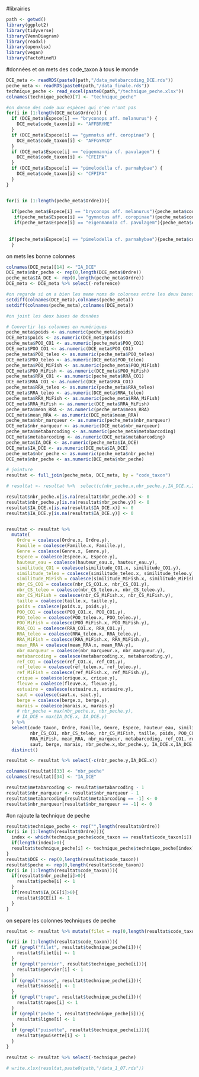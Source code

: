 

#librairies
```{r include=FALSE}
path <- getwd()
library(ggplot2)
library(tidyverse)
library(VennDiagram)
library(readxl)
library(openxlsx)
library(vegan)
library(FactoMineR)

```


#données et on mets des code_taxon à tous le monde
```{r}
DCE_meta <- readRDS(paste0(path,"/data_metabarcoding_DCE.rds"))
peche_meta <- readRDS(paste0(path,"/data_finale.rds"))
technique_peche <- read_excel(paste0(path,"/technique_peche.xlsx"))
colnames(technique_peche)[7] <- "technique_peche"

#on donne des code aux espèces qui n'en n'ont pas 
for(i in (1:length(DCE_meta$Ordre))) {
  if (DCE_meta$Espece[i] == "bryconops aff. melanurus") {
    DCE_meta$code_taxon[i] <- "AFFBRYME"
  }
  if (DCE_meta$Espece[i] == "gymnotus aff. coropinae") {
    DCE_meta$code_taxon[i] <- "AFFGYMCO"
  }
  if (DCE_meta$Espece[i] == "eigenmannia cf. pavulagem") {
    DCE_meta$code_taxon[i] <- "CFEIPA"
  }
  if (DCE_meta$Espece[i] == "pimelodella cf. parnahybae") {
    DCE_meta$code_taxon[i] <- "CFPIPA"
  }
}


for(i in (1:length(peche_meta$Ordre))){
  
  if(peche_meta$Espece[i] == "bryconops aff. melanurus"){peche_meta$code_taxon[i] <- "AFFBRYME"}
   if(peche_meta$Espece[i] == "gymnotus aff. coropinae"){peche_meta$code_taxon[i] <- "AFFGYMCO"}
   if(peche_meta$Espece[i] == "eigenmannia cf. pavulagem"){peche_meta$code_taxon[i] <- "CFEIPA"}
  
  
 if(peche_meta$Espece[i] == "pimelodella cf. parnahybae"){peche_meta$code_taxon[i] <- "CFPIPA"}
  }
```




on mets les bonne colonnes 
```{r}
colnames(DCE_meta)[14] <- "IA_DCE"
DCE_meta$nbr_peche <- rep(0,length(DCE_meta$Ordre))
peche_meta$IA_DCE <- rep(0,length(peche_meta$Ordre))
DCE_meta <- DCE_meta %>% select(-reference)

#on regarde si on a bien les meme noms de colonnes entre les deux bases de données
setdiff(colnames(DCE_meta),colnames(peche_meta))
setdiff(colnames(peche_meta),colnames(DCE_meta))

#on joint les deux bases de données 


```



```{r}

# Convertir les colonnes en numériques
peche_meta$poids <- as.numeric(peche_meta$poids)
DCE_meta$poids <- as.numeric(DCE_meta$poids)
peche_meta$POO_CO1 <- as.numeric(peche_meta$POO_CO1)
DCE_meta$POO_CO1 <- as.numeric(DCE_meta$POO_CO1)
peche_meta$POO_teleo <- as.numeric(peche_meta$POO_teleo)
DCE_meta$POO_teleo <- as.numeric(DCE_meta$POO_teleo)
peche_meta$POO_MiFish <- as.numeric(peche_meta$POO_MiFish)
DCE_meta$POO_MiFish <- as.numeric(DCE_meta$POO_MiFish)
peche_meta$RRA_CO1 <- as.numeric(peche_meta$RRA_CO1)
DCE_meta$RRA_CO1 <- as.numeric(DCE_meta$RRA_CO1)
peche_meta$RRA_teleo <- as.numeric(peche_meta$RRA_teleo)
DCE_meta$RRA_teleo <- as.numeric(DCE_meta$RRA_teleo)
peche_meta$RRA_MiFish <- as.numeric(peche_meta$RRA_MiFish)
DCE_meta$RRA_MiFish <- as.numeric(DCE_meta$RRA_MiFish)
peche_meta$mean_RRA <- as.numeric(peche_meta$mean_RRA)
DCE_meta$mean_RRA <- as.numeric(DCE_meta$mean_RRA)
peche_meta$nbr_marqueur <- as.numeric(peche_meta$nbr_marqueur)
DCE_meta$nbr_marqueur <- as.numeric(DCE_meta$nbr_marqueur)
peche_meta$metabarcoding <- as.numeric(peche_meta$metabarcoding)
DCE_meta$metabarcoding <- as.numeric(DCE_meta$metabarcoding)
peche_meta$IA_DCE <- as.numeric(peche_meta$IA_DCE)
DCE_meta$IA_DCE <- as.numeric(DCE_meta$IA_DCE)
peche_meta$nbr_peche <- as.numeric(peche_meta$nbr_peche)
DCE_meta$nbr_peche <- as.numeric(DCE_meta$nbr_peche)

# jointure
resultat <- full_join(peche_meta, DCE_meta, by = "code_taxon")

# resultat <- resultat %>%  select(c(nbr_peche.x,nbr_peche.y,IA_DCE.x,IA_DCE.y,Espece.x,Espece.y))

resultat$nbr_peche.x[is.na(resultat$nbr_peche.x)] <- 0
resultat$nbr_peche.y[is.na(resultat$nbr_peche.y)] <- 0
resultat$IA_DCE.x[is.na(resultat$IA_DCE.x)] <- 0
resultat$IA_DCE.y[is.na(resultat$IA_DCE.y)] <- 0


resultat <- resultat %>%
  mutate(
    Ordre = coalesce(Ordre.x, Ordre.y),
    Famille = coalesce(Famille.x, Famille.y),
    Genre = coalesce(Genre.x, Genre.y),
    Espece = coalesce(Espece.x, Espece.y),
    hauteur_eau = coalesce(hauteur_eau.x, hauteur_eau.y),
    similitude_CO1 = coalesce(similitude_CO1.x, similitude_CO1.y),
    similitude_teleo = coalesce(similitude_teleo.x, similitude_teleo.y),
    similitude_MiFish = coalesce(similitude_MiFish.x, similitude_MiFish.y),
    nbr_CS_CO1 = coalesce(nbr_CS_CO1.x, nbr_CS_CO1.y),
    nbr_CS_teleo = coalesce(nbr_CS_teleo.x, nbr_CS_teleo.y),
    nbr_CS_MiFish = coalesce(nbr_CS_MiFish.x, nbr_CS_MiFish.y),
    taille = coalesce(taille.x, taille.y),
    poids = coalesce(poids.x, poids.y),
    POO_CO1 = coalesce(POO_CO1.x, POO_CO1.y),
    POO_teleo = coalesce(POO_teleo.x, POO_teleo.y),
    POO_MiFish = coalesce(POO_MiFish.x, POO_MiFish.y),
    RRA_CO1 = coalesce(RRA_CO1.x, RRA_CO1.y),
    RRA_teleo = coalesce(RRA_teleo.x, RRA_teleo.y),
    RRA_MiFish = coalesce(RRA_MiFish.x, RRA_MiFish.y),
    mean_RRA = coalesce(mean_RRA.x, mean_RRA.y),
    nbr_marqueur = coalesce(nbr_marqueur.x, nbr_marqueur.y),
    metabarcoding = coalesce(metabarcoding.x, metabarcoding.y),
    ref_CO1 = coalesce(ref_CO1.x, ref_CO1.y),
    ref_teleo = coalesce(ref_teleo.x, ref_teleo.y),
    ref_MiFish = coalesce(ref_MiFish.x, ref_MiFish.y),
    crique = coalesce(crique.x, crique.y),
    fleuve = coalesce(fleuve.x, fleuve.y),
    estuaire = coalesce(estuaire.x, estuaire.y),
    saut = coalesce(saut.x, saut.y),
    berge = coalesce(berge.x, berge.y),
    marais = coalesce(marais.x, marais.y)
    # nbr_peche = max(nbr_peche.x, nbr_peche.y),
    # IA_DCE = max(IA_DCE.x, IA_DCE.y)
  ) %>%
  select(code_taxon, Ordre, Famille, Genre, Espece, hauteur_eau, similitude_CO1, similitude_teleo, similitude_MiFish,
         nbr_CS_CO1, nbr_CS_teleo, nbr_CS_MiFish, taille, poids, POO_CO1, POO_teleo, POO_MiFish, RRA_CO1, RRA_teleo,
         RRA_MiFish, mean_RRA, nbr_marqueur, metabarcoding, ref_CO1, ref_teleo, ref_MiFish, crique, fleuve, estuaire,
         saut, berge, marais, nbr_peche.x,nbr_peche.y, IA_DCE.x,IA_DCE.y) %>%
  distinct()

resultat <- resultat %>% select(-c(nbr_peche.y,IA_DCE.x))

colnames(resultat)[33] <- "nbr_peche"
colnames(resultat)[34] <- "IA_DCE"

resultat$metabarcoding <- resultat$metabarcoding - 1
resultat$nbr_marqueur <- resultat$nbr_marqueur - 1
resultat$metabarcoding[resultat$metabarcoding == -1] <- 0
resultat$nbr_marqueur[resultat$nbr_marqueur == -1] <- 0

```


#on rajoute la technique de peche 
```{r}
resultat$technique_peche <- rep("",length(resultat$Ordre))
for(i in (1:length(resultat$Ordre))){
  index <- which(technique_peche$code_taxon == resultat$code_taxon[i])
  if(length(index)>0){
  resultat$technique_peche[i] <- technique_peche$technique_peche[index]}
}
resultat$DCE <- rep(0,length(resultat$code_taxon))
resultat$peche <- rep(0,length(resultat$code_taxon))
for(i in (1:length(resultat$code_taxon))){
  if(resultat$nbr_peche[i]>0){
    resultat$peche[i] <- 1
  }
  if(resultat$IA_DCE[i]>0){
    resultat$DCE[i] <- 1
  }
}


```

on separe les colonnes techniques de peche 
```{r}
resultat <- resultat %>% mutate(filet = rep(0,length(resultat$code_taxon)),nasse = rep(0,length(resultat$code_taxon)),epervier = rep(0,length(resultat$code_taxon)),epuisette = rep(0,length(resultat$code_taxon)),trapes = rep(0,length(resultat$code_taxon)),ligne = rep(0,length(resultat$code_taxon)))

for(i in (1:length(resultat$code_taxon))){
  if (grepl("filet", resultat$technique_peche[i])){
    resultat$filet[i] <- 1
  }
  if (grepl("pervier", resultat$technique_peche[i])){
    resultat$epervier[i] <- 1
  }
  if (grepl("nasse", resultat$technique_peche[i])){
    resultat$nasse[i] <- 1
  }
  if (grepl("trape", resultat$technique_peche[i])){
    resultat$trapes[i] <- 1
  }
  if (grepl("peche ", resultat$technique_peche[i])){
    resultat$ligne[i] <- 1
  }
  if (grepl("puisette", resultat$technique_peche[i])){
    resultat$epuisette[i] <- 1
  }
}

resultat <- resultat %>% select(-technique_peche)

# write.xlsx(resultat,paste0(path,"/data_1_07.rds"))
```

